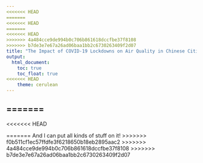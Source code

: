 ```yaml
---
<<<<<<< HEAD
=======
<<<<<<< HEAD
=======
<<<<<<< HEAD
>>>>>>> 4a484cce9de994b0c706b861618dccfbe37f8108
>>>>>>> b7de3e7e67a26ad06baa1bb2c6730263409f2d07
title: "The Impact of COVID-19 Lockdowns on Air Quality in Chinese Cities"
output: 
  html_document:
    toc: true
    toc_float: true
<<<<<<< HEAD
    theme: cerulean
---
```

=======
---



<<<<<<< HEAD

=======
And I can put all kinds of stuff on it!
>>>>>>> f0b511cf1ec57ffdfe3f6218650b18eb2895aac2
>>>>>>> 4a484cce9de994b0c706b861618dccfbe37f8108
>>>>>>> b7de3e7e67a26ad06baa1bb2c6730263409f2d07

